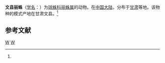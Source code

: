 {{Speciesbox
| taxon = Chrysso wenxianensis
| binomial_authority = (Zhu, 1998)<ref name='id13002'>{{cite web| url =http://www.bioinfo.cn/db05/BjdwSpecies.php?action=view&id=13002| title =文县丽蛛| work =《中国动物物种编目数据库》| publisher =中国科学院微生物研究所| author =中国科学院动物研究所| accessdate =2009-04-28| deadurl =yes| archiveurl =https://web.archive.org/web/20160305065712/http://www.bioinfo.cn/db05/BjdwSpecies.php?action=view&id=13002| archivedate =2016-03-05}}</ref>
}}

'''文县丽蛛'''（[[学名|学名]]：{{lang|la|''Chrysso wenxianensis''}}）为[[球蛛科|球蛛科]][[丽蛛属|丽蛛属]]的动物。在[[中国大陆|中国大陆]]，分布于[[甘肃|甘肃]]等地。该物种的模式产地在甘肃文县。<ref name='id13002'/>

== 参考文献 ==
{{reflist}}

{{taxonbar}}
[[Category:_1998年描述的动物|W]]
[[Category:丽蛛属|W]]
{{animal-stub}}